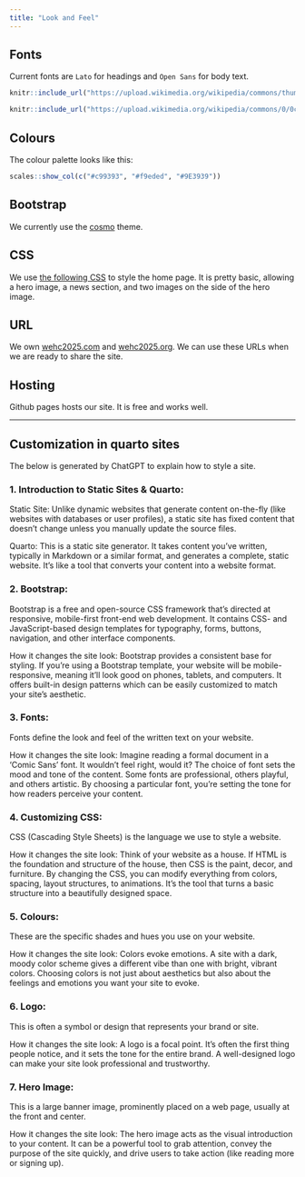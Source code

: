 ```yaml
---
title: "Look and Feel"
---
```


## Fonts

Current fonts are `Lato` for headings and `Open Sans` for body text.

```r
knitr::include_url("https://upload.wikimedia.org/wikipedia/commons/thumb/8/87/Lato-font-plain.svg/220px-Lato-font-plain.svg.png")
```

```r
knitr::include_url("https://upload.wikimedia.org/wikipedia/commons/0/0c/Open_Sans_sample.svg")
```


## Colours

The colour palette looks like this: 

```r
scales::show_col(c("#c99393", "#f9eded", "#9E3939"))
```

## Bootstrap

We currently use the [cosmo](https://bootswatch.com/cosmo/) theme.

## CSS

We use [the following CSS](https://github.com/j-jayes/wehc25/blob/main/assets/index.css) to style the home page. It is pretty basic, allowing a hero image, a news section, and two images on the side of the hero image.

## URL

We own [wehc2025.com]() and [wehc2025.org](). We can use these URLs when we are ready to share the site.

## Hosting

Github pages hosts our site. It is free and works well.

---

## Customization in quarto sites

The below is generated by ChatGPT to explain how to style a site.

### 1. Introduction to Static Sites & Quarto:

Static Site: Unlike dynamic websites that generate content on-the-fly (like websites with databases or user profiles), a static site has fixed content that doesn't change unless you manually update the source files.

Quarto: This is a static site generator. It takes content you’ve written, typically in Markdown or a similar format, and generates a complete, static website. It's like a tool that converts your content into a website format.

### 2. Bootstrap:

Bootstrap is a free and open-source CSS framework that's directed at responsive, mobile-first front-end web development. It contains CSS- and JavaScript-based design templates for typography, forms, buttons, navigation, and other interface components.

How it changes the site look: Bootstrap provides a consistent base for styling. If you're using a Bootstrap template, your website will be mobile-responsive, meaning it'll look good on phones, tablets, and computers. It offers built-in design patterns which can be easily customized to match your site's aesthetic.

### 3. Fonts:

Fonts define the look and feel of the written text on your website.

How it changes the site look: Imagine reading a formal document in a 'Comic Sans' font. It wouldn't feel right, would it? The choice of font sets the mood and tone of the content. Some fonts are professional, others playful, and others artistic. By choosing a particular font, you're setting the tone for how readers perceive your content.

### 4. Customizing CSS:

CSS (Cascading Style Sheets) is the language we use to style a website.

How it changes the site look: Think of your website as a house. If HTML is the foundation and structure of the house, then CSS is the paint, decor, and furniture. By changing the CSS, you can modify everything from colors, spacing, layout structures, to animations. It's the tool that turns a basic structure into a beautifully designed space.

### 5. Colours:

These are the specific shades and hues you use on your website.

How it changes the site look: Colors evoke emotions. A site with a dark, moody color scheme gives a different vibe than one with bright, vibrant colors. Choosing colors is not just about aesthetics but also about the feelings and emotions you want your site to evoke.

### 6. Logo:

This is often a symbol or design that represents your brand or site.

How it changes the site look: A logo is a focal point. It's often the first thing people notice, and it sets the tone for the entire brand. A well-designed logo can make your site look professional and trustworthy.

### 7. Hero Image:

This is a large banner image, prominently placed on a web page, usually at the front and center.

How it changes the site look: The hero image acts as the visual introduction to your content. It can be a powerful tool to grab attention, convey the purpose of the site quickly, and drive users to take action (like reading more or signing up).
